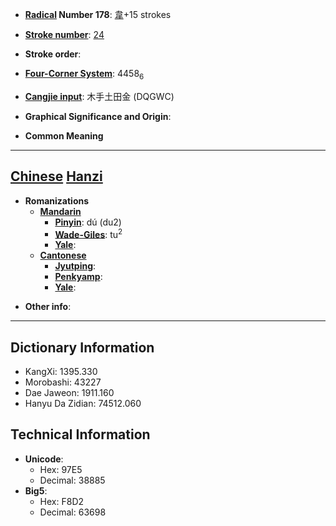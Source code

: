* '''[[Wiktionary:Chinese radical index| Radical]] Number 178''': [[Wiktionary:Chinese radical index 韋|韋]]+15 strokes

* '''[[Wiktionary:Chinese total strokes index|Stroke number]]''': [[Wiktionary:Chinese total strokes index 24|24]]

* '''Stroke order''': 

* '''[[Wiktionary:Chinese four corner index|Four-Corner System]]''': 4458<sub>6</sub>

* '''[[Wiktionary:Chinese Cangjie index|Cangjie input]]''': 木手土田金 (DQGWC)

* '''Graphical Significance and Origin''': 

* '''Common Meaning'''

----

== [[Chinese]] [[Hanzi]] ==

* '''Romanizations'''
** '''[[Mandarin]]'''
*** '''[[Pinyin]]''': dú (du2)
*** '''[[Wade-Giles]]''': tu<sup>2</sup>
*** '''[[Yale]]''': 
** '''[[Cantonese]]'''
*** '''[[Jyutping]]''':
*** '''[[Penkyamp]]''': 
*** '''[[Yale]]''': 

* '''Other info''': 

----

== Dictionary Information ==

* KangXi: 1395.330
* Morobashi: 43227
* Dae Jaweon: 1911.160
* Hanyu Da Zidian: 74512.060

== Technical Information ==

* '''Unicode''':
** Hex: 97E5
** Decimal: 38885
* '''Big5''':
** Hex: F8D2
** Decimal: 63698